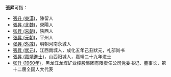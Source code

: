 '''張昇'''可指：
*[[張升_(東漢)|張升 (東漢)]]，陳留人
*[[張昇_(北魏)|張昇 (北魏)]]，滎陽人
*[[张昇_(宋朝)|张昇 (宋朝)]]，陝西人
*[[张昇_(元朝)|张昇 (元朝)]]，平州人
*[[张昇_(外戚)|张昇 (外戚)]]，明朝河南永城人
*[[張昇_(狀元)|張昇 (狀元)]]，江西南城人，成化五年己丑狀元，礼部尚书
*[[張昇_(嘉靖進士)|張昇 (嘉靖進士)]]，山西阳城人，嘉靖二十九年进士
* [[张升_(1960年)|张升 (1960年)]]，黑龙江龙煤矿业控股集团有限责任公司党委书记、董事长，第十二届全国人大代表

{{disambig|S昇|cat=二字张姓人名消歧义}}